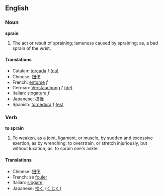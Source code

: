 ==English==
===Noun===
'''sprain'''

#The act or result of spraining; lameness caused by spraining; as, a bad sprain of the wrist.

====Translations====
*Catalan: [[torcada]] ''f'' [[:ca:torcada|(ca)]] 
*Chinese: [[扭伤]]
*French: [[entorse]] ''f''
*German: [[Verstauchung]] ''f'' [[:de:Verstauchung|(de)]] 
*Italian: [[slogatura]] ''f''
*Japanese: [[捻挫]]
*Spanish: [[torcedura]] ''f'' [[:es:torcedura(es)|(es)]]

===Verb===

'''to sprain'''

#To weaken, as a joint, ligament, or muscle, by sudden and excessive exertion, as by wrenching; to overstrain, or stretch injuriously, but without luxation; as, to sprain one's ankle.

====Translations====
*Chinese: [[扭伤]]
*French: se [[fouler]]
*Italian: [[slogare]]
*Japanese: [[挫く]] ([[くじく]])